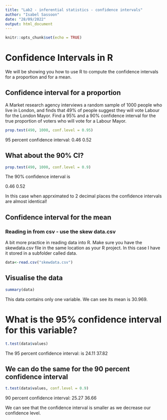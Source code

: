 ---
title: "Lab2 - inferential statistics - confidence intervals"
author: "Isabel Sassoon"
date: "28/09/2022"
output: html_document
---

```{r setup, include=FALSE}
knitr::opts_chunk$set(echo = TRUE)
```

# Confidence Intervals in R

We will be showing you how to use R to compute the confidence intervals for a proportion and for a mean.

## Confidence interval for a proportion

A Market research agency interviews a random sample of 1000 people who live in London, and finds that 49% of people suggest they will vote Labour for the London Mayor. Find a 95% and a 90% confidence interval for the true proportion of voters who will vote for a Labour Mayor.

```{r}
prop.test(490, 1000, conf.level = 0.95)
```

95 percent confidence interval:
 0.46 0.52


## What about the 90% CI?


```{r}
prop.test(490, 1000, conf.level = 0.9)
```

The 90% confidence interval is

 0.46 0.52
 
In this case when apprximated to 2 decimal places the confidence intervals are almost identical! 

## Confidence interval for the mean

### Reading in from csv - use the skew data.csv

A bit more practice in reading data into R. Make sure you have the skewdata.csv file in the same location as your R project. In this case I have it stored in a subfolder called data.

```{r}
data<-read.csv("skewdata.csv")
```

## Visualise the data

```{r}
summary(data)
```

This data contains only one variable. We can see its mean is 30.969.


# What is the 95% confidence interval for this variable?

```{r}
t.test(data$values)
```

The 95 percent confidence interval: is 24.11 37.82
 
## We can do the same for the 90 percent confidence interval

```{r}
t.test(data$values, conf.level = 0.9)
```
90 percent confidence interval: 25.27 36.66

We can see that the confidence interval is smaller as we decrease our confidence level. 




